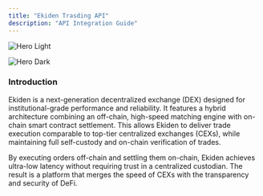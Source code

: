 ```yaml
---
title: "Ekiden Trasding API"
description: "API Integration Guide"
---
```


<img
  className="block dark:hidden"
  src="/image.avif"
  alt="Hero Light"
  title=""
/>

<img
  className="hidden dark:block"
  src="/image.avif"
  alt="Hero Dark"
  title={true}
/>

### **Introduction**

Ekiden is a next-generation decentralized exchange (DEX) designed for institutional-grade performance and reliability. It features a hybrid architecture combining an off-chain, high-speed matching engine with on-chain smart contract settlement. This allows Ekiden to deliver trade execution comparable to top-tier centralized exchanges (CEXs), while maintaining full self-custody and on-chain verification of trades.

By executing orders off-chain and settling them on-chain, Ekiden achieves ultra-low latency without requiring trust in a centralized custodian. The result is a platform that merges the speed of CEXs with the transparency and security of DeFi.
